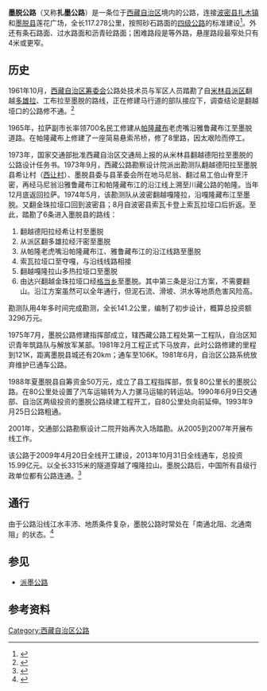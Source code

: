 '''墨脱公路'''（又称'''扎墨公路'''）是一条位于[[西藏自治区|西藏自治区]]境内的公路，连接[[波密县|波密县]][[扎木镇|扎木镇]]和[[墨脱县|墨脱县]]莲花广场，全长117.278公里，按照砂石路面的[[中华人民共和国公路等级|四级公路]]的标准建设<ref>{{cite web|author=搜狐旅游|title=墨脱公路开通 揭秘莲花圣境的隐秘光芒|url=http://tour.rednet.cn/c/2013/11/01/3185554.htm|publisher=红网|accessdate=2013-11-04|archive-date=2013-11-03|archive-url=https://web.archive.org/web/20131103222742/http://tour.rednet.cn/c/2013/11/01/3185554.htm|dead-url=yes}}</ref>。外还有条石路面、过水路面和沥青砼路面；困难路段是等外路，悬崖路段最窄处只有4米或更窄。
==历史==
1961年10月，[[西藏自治区筹备委员会|西藏自治区筹委会]]公路处技术员与军区人员踏勘了自[[米林县|米林县]][[派区|派区]]翻越[[多雄拉|多雄拉]]、工布拉至墨脱的路线，正在修建马行道的部队接应下，调查结论是翻越垭口的公路修不通。<ref>{{Cite web |url=http://www.lifeweek.com.cn/2013/1122/43355.shtml |title=李伟：“墨脱筑路记” 《三联生活周刊》 2013年第47期  |accessdate=2016-02-10 |archive-date=2016-02-15 |archive-url=https://web.archive.org/web/20160215122815/http://www.lifeweek.com.cn/2013/1122/43355.shtml |dead-url=no }}</ref>

1965年，拉萨副市长率领700名民工修建从[[帕隆藏布|帕隆藏布]]老虎嘴沿雅鲁藏布江至墨脱道路。在帕隆藏布上修建了一座简易悬索吊桥，修了8里路，因太艰险而停工。

1973年，国家交通部批准西藏自治区交通局上报的从米林县翻越德阳拉至墨脱的公路设计任务书。1973年9月，西藏公路勘察设计院派出勘测队翻越德阳拉至墨脱县希让村（[[西让村|西让村]]）、墨脱县委与县革委会所在地马尼翁、翻过易工伯山脊至汗密，再经马尼翁沿雅鲁藏布江和帕隆藏布江的沿江线上溯至川藏公路的帕隆。当年12月底返回拉萨。1974年5月，该勘测队从波密翻越嘎隆拉，沿嘎隆藏布江至墨脱。又翻金珠拉垭口回到波密县；8月自波密县索瓦卡登上索瓦拉垭口后折返。至此，踏勘了6条进入墨脱县的路线：
#翻越德阳拉经希让村至墨脱
#从派区翻多雄拉经汗密至墨脱
#从帕隆老虎嘴沿帕隆藏布江、雅鲁藏布江的沿江线路至墨脱
#索瓦拉垭口至夺嘎，与沿线线路相接
#翻越嘎隆拉山多热拉垭口至墨脱
#由达兴翻越金珠拉垭口经[[格当乡|格当乡]]至墨脱。其中第三条是沿江方案，不需要翻山。沿江方案虽然可以全年通行，但泥石流、滑坡、洪水等地质危害风险高。
勘测队用4年多时间完成勘测，全长141.2公里，编制了初步设计，概算总投资额3296万元。

1975年7月，墨脱公路修建指挥部成立，辖西藏公路工程处第一工程队，自治区知识青年筑路队与解放军某部。1981年2月工程正式下马放弃，此时公路修建的里程到121K，距离墨脱县城还有20km；通车至106K。1981年6月，自治区公路系统放弃维护已通车公路。

1988年夏墨脱县自筹资金50万元，成立了县工程指挥部，恢复80公里长的墨脱公路。在80公里处设置了汽车运输转为人力骡马运输的转运站。1990年6月9日交通部、自治区两级投资的墨脱公路续建工程开工，自80公里处向前延伸。1993年9月25日公路粗通。

2001年，交通部公路勘察设计二院开始再次入场踏勘。从2005到2007年开展布线工作。

该公路于2009年4月20日全线开工建设，2013年10月31日全线通车，总投资15.99亿元。以全长3315米的隧道穿越了嘎隆拉山。墨脱公路后，中国所有县级行政单位都有公路连通。<ref>{{cite web|author=拉萨晚报|title=墨脱公路昨日举行通车仪式 中国实现县县通公路|url=http://www.chinanews.com/gn/2013/11-01/5453440.shtml|publisher=中国新闻网|accessdate=2013-11-04|archive-date=2013-11-04|archive-url=https://web.archive.org/web/20131104060710/http://www.chinanews.com/gn/2013/11-01/5453440.shtml|dead-url=no}}</ref>

== 通行 ==
由于公路沿线江水丰沛、地质条件复杂，墨脱公路时常处在「南通北阻、北通南阻」的状态。<ref>{{Cite web|title=新闻分析：墨脱修路缘何难于上青天?|url=http://www.gov.cn/jrzg/2013-10/31/content_2518873.htm|accessdate=2020-12-19|work=www.gov.cn|publisher=中华人民共和国中央人民政府}}</ref>

== 参见 ==
*[[派墨公路|派墨公路]]

== 参考资料 ==
{{reflist}}

[[Category:西藏自治区公路|Category:西藏自治区公路]]